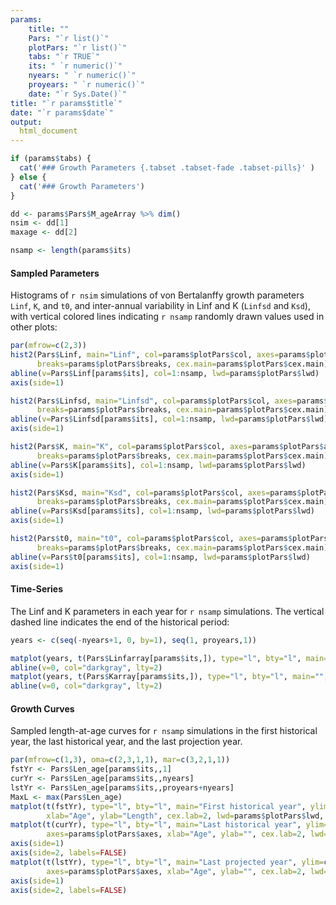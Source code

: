 ---
params: 
    title: ""
    Pars: "`r list()`"
    plotPars: "`r list()`"
    tabs: "`r TRUE`"
    its: " `r numeric()`"
    nyears: " `r numeric()`"
    proyears: " `r numeric()`"
    date: "`r Sys.Date()`"
title: "`r params$title`"
date: "`r params$date`"
output:
  html_document
---


```{r, echo=FALSE, results="asis"}
if (params$tabs) {
  cat('### Growth Parameters {.tabset .tabset-fade .tabset-pills}' )
} else {
  cat('### Growth Parameters')
}

dd <- params$Pars$M_ageArray %>% dim()
nsim <- dd[1]
maxage <- dd[2]

nsamp <- length(params$its)
```

#### Sampled Parameters 
Histograms of `r nsim` simulations of von Bertalanffy growth parameters `Linf`, `K`, and `t0`, and inter-annual variability in Linf and K (`Linfsd` and `Ksd`), with vertical colored lines indicating `r nsamp` randomly drawn values used in other plots:

```{r, echo=FALSE}
par(mfrow=c(2,3))
hist2(Pars$Linf, main="Linf", col=params$plotPars$col, axes=params$plotPars$axes,
      breaks=params$plotPars$breaks, cex.main=params$plotPars$cex.main)
abline(v=Pars$Linf[params$its], col=1:nsamp, lwd=params$plotPars$lwd)
axis(side=1) 

hist2(Pars$Linfsd, main="Linfsd", col=params$plotPars$col, axes=params$plotPars$axes,
      breaks=params$plotPars$breaks, cex.main=params$plotPars$cex.main)
abline(v=Pars$Linfsd[params$its], col=1:nsamp, lwd=params$plotPars$lwd)
axis(side=1) 

hist2(Pars$K, main="K", col=params$plotPars$col, axes=params$plotPars$axes,
      breaks=params$plotPars$breaks, cex.main=params$plotPars$cex.main)
abline(v=Pars$K[params$its], col=1:nsamp, lwd=params$plotPars$lwd)
axis(side=1) 

hist2(Pars$Ksd, main="Ksd", col=params$plotPars$col, axes=params$plotPars$axes,
      breaks=params$plotPars$breaks, cex.main=params$plotPars$cex.main)
abline(v=Pars$Ksd[params$its], col=1:nsamp, lwd=params$plotPars$lwd)
axis(side=1)

hist2(Pars$t0, main="t0", col=params$plotPars$col, axes=params$plotPars$axes,
      breaks=params$plotPars$breaks, cex.main=params$plotPars$cex.main)
abline(v=Pars$t0[params$its], col=1:nsamp, lwd=params$plotPars$lwd)
axis(side=1) 

```

#### Time-Series
The Linf and K parameters in each year for `r nsamp` simulations. The vertical dashed line indicates the end of the historical period:

```{r, echo=FALSE}
years <- c(seq(-nyears+1, 0, by=1), seq(1, proyears,1))

matplot(years, t(Pars$Linfarray[params$its,]), type="l", bty="l", main="", lwd=params$plotPars$lwd, lty=1, ylab="Linf", xlab="Year")
abline(v=0, col="darkgray", lty=2)
matplot(years, t(Pars$Karray[params$its,]), type="l", bty="l", main="", lwd=params$plotPars$lwd, lty=1, ylab="K", xlab="Year")
abline(v=0, col="darkgray", lty=2)
```

#### Growth Curves
Sampled length-at-age curves for `r nsamp` simulations in the first historical year, the last historical year, and the last projection year.
```{r, echo=FALSE}
par(mfrow=c(1,3), oma=c(2,3,1,1), mar=c(3,2,1,1))
fstYr <- Pars$Len_age[params$its,,1]
curYr <- Pars$Len_age[params$its,,nyears]
lstYr <- Pars$Len_age[params$its,,proyears+nyears]
MaxL <- max(Pars$Len_age)
matplot(t(fstYr), type="l", bty="l", main="First historical year", ylim=c(0, MaxL), 
        xlab="Age", ylab="Length", cex.lab=2, lwd=params$plotPars$lwd, lty=1, xpd=NA)
matplot(t(curYr), type="l", bty="l", main="Last historical year", ylim=c(0, MaxL),  
        axes=params$plotPars$axes, xlab="Age", ylab="", cex.lab=2, lwd=params$plotPars$lwd, lty=1, xpd=NA)
axis(side=1)
axis(side=2, labels=FALSE)  
matplot(t(lstYr), type="l", bty="l", main="Last projected year", ylim=c(0, MaxL),
        axes=params$plotPars$axes, xlab="Age", ylab="", cex.lab=2, lwd=params$plotPars$lwd, lty=1, xpd=NA)	
axis(side=1)
axis(side=2, labels=FALSE)  
```


